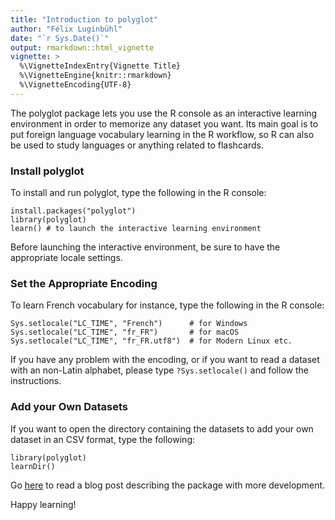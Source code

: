 ```yaml
---
title: "Introduction to polyglot"
author: "Félix Luginbühl"
date: "`r Sys.Date()`"
output: rmarkdown::html_vignette
vignette: >
  %\VignetteIndexEntry{Vignette Title}
  %\VignetteEngine{knitr::rmarkdown}
  %\VignetteEncoding{UTF-8}
---
```


The polyglot package lets you use the R console as an interactive learning environment in order to memorize any dataset you want. Its main goal is to put foreign language vocabulary learning in the R workflow, so R can also be used to study languages or anything related to flashcards.

### Install polyglot

To install and run polyglot, type the following in the R console:

```
install.packages("polyglot")
library(polyglot)
learn() # to launch the interactive learning environment
```

Before launching the interactive environment, be sure to have the appropriate locale settings.

### Set the Appropriate Encoding

To learn French vocabulary for instance, type the following in the R console:

```
Sys.setlocale("LC_TIME", "French")      # for Windows
Sys.setlocale("LC_TIME", "fr_FR")       # for macOS
Sys.setlocale("LC_TIME", "fr_FR.utf8")  # for Modern Linux etc.
```

If you have any problem with the encoding, or if you want to read a dataset with
an non-Latin alphabet, please type ```?Sys.setlocale()``` and follow the instructions.

### Add your Own Datasets

If you want to open the directory containing the datasets to add your own dataset in an CSV format, type the following:

```
library(polyglot)
learnDir()
```

Go [here](https://lgnbhl.github.io) to read a blog post describing the package with more development. 

Happy learning!
